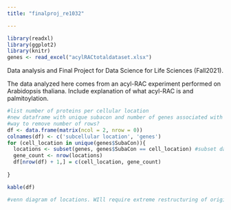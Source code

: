 ```yaml
---
title: "finalproj_re1032"

---
```


```r
library(readxl)
library(ggplot2)
library(knitr)
genes <- read_excel("acylRACtotaldataset.xlsx")

```

Data analysis and Final Project for Data Science for Life Sciences (Fall2021).

The data analyzed here comes from an acyl-RAC experiment performed on Arabidopsis thaliana. Include explanation of what acyl-RAC is and palmitoylation.
```r
#list number of proteins per cellular location
#new dataframe with unique subacon and number of genes associated with them
#way to remove number of rows?
df <- data.frame(matrix(ncol = 2, nrow = 0))
colnames(df) <- c('subcellular location', 'genes')
for (cell_location in unique(genes$SubaCon)){
  locations <- subset(genes, genes$SubaCon == cell_location) #subset dataframe of cellular location and genes in that location.
  gene_count <- nrow(locations)
  df[nrow(df) + 1,] = c(cell_location, gene_count)
  
}

kable(df)

```


```r
#venn diagram of locations. WIll require extreme restructuring of original database because of the SubaCon column format.
```

